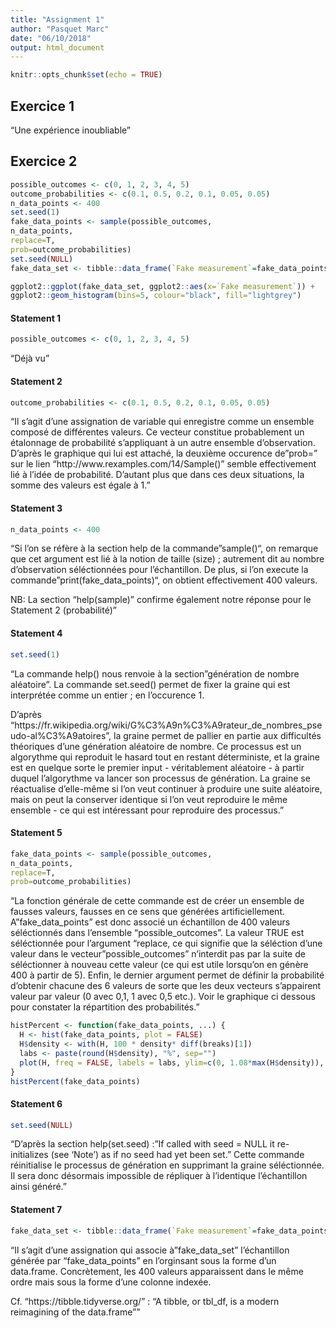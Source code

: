 ```yaml
---
title: "Assignment 1"
author: "Pasquet Marc"
date: "06/10/2018"
output: html_document
---
```


```r
knitr::opts_chunk$set(echo = TRUE)
```

## Exercice 1

"Une expérience inoubliable"

## Exercice 2

```r
possible_outcomes <- c(0, 1, 2, 3, 4, 5)
outcome_probabilities <- c(0.1, 0.5, 0.2, 0.1, 0.05, 0.05)
n_data_points <- 400
set.seed(1)
fake_data_points <- sample(possible_outcomes,
n_data_points,
replace=T,
prob=outcome_probabilities)
set.seed(NULL)
fake_data_set <- tibble::data_frame(`Fake measurement`=fake_data_points)

```

```r
ggplot2::ggplot(fake_data_set, ggplot2::aes(x=`Fake measurement`)) +
ggplot2::geom_histogram(bins=5, colour="black", fill="lightgrey")
```

#### Statement 1

```r
possible_outcomes <- c(0, 1, 2, 3, 4, 5)
```

"Déjà vu"

#### Statement 2

```r
outcome_probabilities <- c(0.1, 0.5, 0.2, 0.1, 0.05, 0.05)
```

"Il s'agit d'une assignation de variable qui enregistre comme un ensemble composé de différentes valeurs. Ce vecteur constitue probablement un étalonnage de probabilité s'appliquant à un autre ensemble d'observation. D'après le graphique qui lui est attaché, la deuxième occurence de "prob=" sur le lien "http://www.rexamples.com/14/Sample()" semble effectivement lié à l'idée de probabilité. D'autant plus que dans ces deux situations, la somme des valeurs est égale à 1."

#### Statement 3

```r
n_data_points <- 400
```

"Si l'on se réfère à la section help de la commande "sample()", on remarque que cet argument est lié à la notion de taille (size) ; autrement dit au nombre d'observation séléctionnées pour l'échantillon. De plus, si l'on execute la commande "print(fake_data_points)", on obtient effectivement 400 valeurs. 

NB: La section "help(sample)" confirme également notre réponse pour le Statement 2 (probabilité)"

#### Statement 4

```r
set.seed(1)
```

"La commande help() nous renvoie à la section "génération de nombre aléatoire". La commande set.seed() permet de fixer la graine qui est interprétée comme un entier ; en l'occurence 1.

D'après "https://fr.wikipedia.org/wiki/G%C3%A9n%C3%A9rateur_de_nombres_pseudo-al%C3%A9atoires", la graine permet de pallier en partie aux difficultés théoriques d'une génération aléatoire de nombre. Ce processus est un algorythme qui reproduit le hasard tout en restant déterministe, et la graine est en quelque sorte le premier input - véritablement aléatoire - à partir duquel l'algorythme va lancer son processus de génération. La graine se réactualise d'elle-même si l'on veut continuer à produire une suite aléatoire, mais on peut la conserver identique si l'on veut reproduire le même ensemble - ce qui est intéressant pour reproduire des processus."

#### Statement 5

```r
fake_data_points <- sample(possible_outcomes,
n_data_points,
replace=T,
prob=outcome_probabilities)

```

"La fonction générale de cette commande est de créer un ensemble de fausses valeurs, fausses en ce sens que générées artificiellement. A "fake_data_points" est donc associé un échantillon de 400 valeurs séléctionnés dans l'ensemble "possible_outcomes". La valeur TRUE est séléctionnée pour l'argument "replace, ce qui signifie que la séléction d'une valeur dans le vecteur "possible_outcomes" n'interdit pas par la suite de séléctionner à nouveau cette valeur (ce qui est utile lorsqu'on en génère 400 à partir de 5). Enfin, le dernier argument permet de définir la probabilité d'obtenir chacune des 6 valeurs de sorte que les deux vecteurs s'appairent valeur par valeur (0 avec 0,1, 1 avec 0,5 etc.). Voir le graphique ci dessous pour constater la répartition des probabilités."

```r
histPercent <- function(fake_data_points, ...) {
  H <- hist(fake_data_points, plot = FALSE)
  H$density <- with(H, 100 * density* diff(breaks)[1])
  labs <- paste(round(H$density), "%", sep="")
  plot(H, freq = FALSE, labels = labs, ylim=c(0, 1.08*max(H$density)),...)
}
histPercent(fake_data_points)
```

#### Statement 6

```r
set.seed(NULL)
```

"D'après la section help(set.seed) : "If called with seed = NULL it re-initializes (see ‘Note’) as if no seed had yet been set." Cette commande réinitialise le processus de génération en supprimant la graine séléctionnée. Il sera donc désormais impossible de répliquer à l'identique l'échantillon ainsi généré."

#### Statement 7

```r
fake_data_set <- tibble::data_frame(`Fake measurement`=fake_data_points)
```

"Il s'agit d'une assignation qui associe à "fake_data_set" l'échantillon générée par "fake_data_points" en l'orginsant sous la forme d'un data.frame. Concrètement, les 400 valeurs apparaissent dans le même ordre mais sous la forme d'une colonne indexée. 

Cf. "https://tibble.tidyverse.org/" : "A tibble, or tbl_df, is a modern reimagining of the data.frame""
